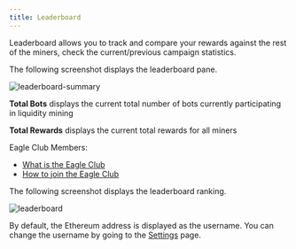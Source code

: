 ```yaml
---
title: Leaderboard
---
```


Leaderboard allows you to track and compare your rewards against the rest of the miners, check the current/previous campaign statistics.

The following screenshot displays the leaderboard pane.

![leaderboard-summary](/img/leaderboard-summary.png)

**Total Bots** displays the current total number of bots currently participating in liquidity mining

**Total Rewards** displays the current total rewards for all miners

Eagle Club Members:

- [What is the Eagle Club](https://www.notion.so/hummingbot/Eagle-Club-introduction-df2f9d0aaeeb48608b7b93dc60a8d620)
- [How to join the Eagle Club](https://www.notion.so/hummingbot/How-can-I-become-a-member-73a3675ca13c46b1bb671652d4c43219)

The following screenshot displays the leaderboard ranking.

![leaderboard](/img/leaderboard.png)

By default, the Ethereum address is displayed as the username. You can change the username by going to the [Settings](settings) page.
